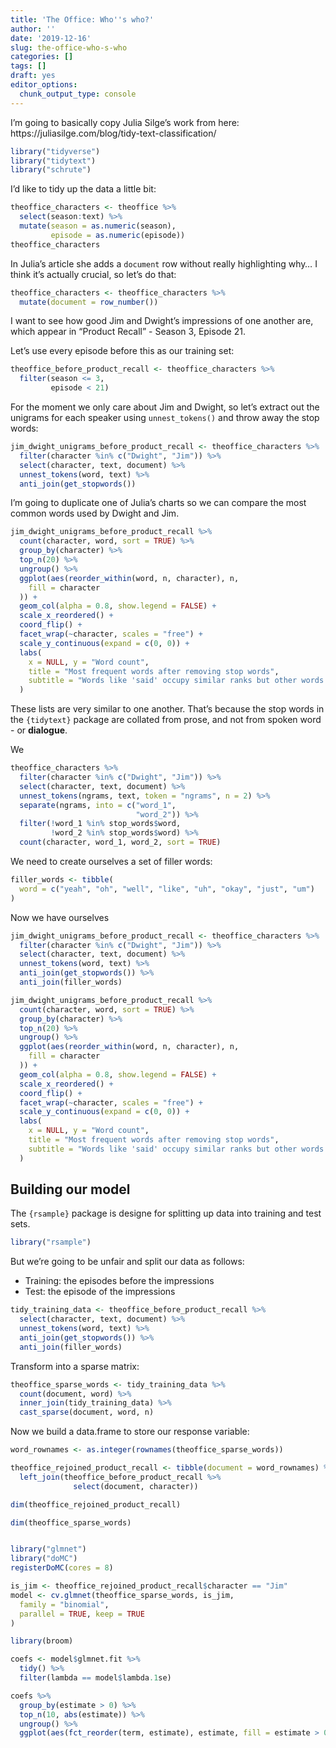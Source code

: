 ```yaml
---
title: 'The Office: Who''s who?'
author: ''
date: '2019-12-16'
slug: the-office-who-s-who
categories: []
tags: []
draft: yes
editor_options: 
  chunk_output_type: console
---
```


I'm going to basically copy Julia Silge's work from here: https://juliasilge.com/blog/tidy-text-classification/

```r
library("tidyverse")
library("tidytext")
library("schrute")
```

I'd like to tidy up the data a little bit:

```r
theoffice_characters <- theoffice %>%
  select(season:text) %>%
  mutate(season = as.numeric(season),
         episode = as.numeric(episode))
theoffice_characters
```

In Julia's article she adds a `document` row without really highlighting why... I think it's actually crucial, so let's do that:

```r
theoffice_characters <- theoffice_characters %>%
  mutate(document = row_number())
```


I want to see how good Jim and Dwight's impressions of one another are, which appear in "Product Recall" - Season 3, Episode 21. 

Let's use every episode before this as our training set:

```r
theoffice_before_product_recall <- theoffice_characters %>%
  filter(season <= 3,
         episode < 21)
```

For the moment we only care about Jim and Dwight, so let's extract out the unigrams for each speaker using `unnest_tokens()` and throw away the stop words:

```r
jim_dwight_unigrams_before_product_recall <- theoffice_characters %>%
  filter(character %in% c("Dwight", "Jim")) %>%
  select(character, text, document) %>%
  unnest_tokens(word, text) %>%
  anti_join(get_stopwords())
```

I'm going to duplicate one of Julia's charts so we can compare the most common words used by Dwight and Jim.

```r
jim_dwight_unigrams_before_product_recall %>%
  count(character, word, sort = TRUE) %>%
  group_by(character) %>%
  top_n(20) %>%
  ungroup() %>%
  ggplot(aes(reorder_within(word, n, character), n,
    fill = character
  )) +
  geom_col(alpha = 0.8, show.legend = FALSE) +
  scale_x_reordered() +
  coord_flip() +
  facet_wrap(~character, scales = "free") +
  scale_y_continuous(expand = c(0, 0)) +
  labs(
    x = NULL, y = "Word count",
    title = "Most frequent words after removing stop words",
    subtitle = "Words like 'said' occupy similar ranks but other words are quite different"
  )
```

These lists are very similar to one another. That's because the stop words in the `{tidytext}` package are collated from prose, and not from spoken word - or **dialogue**.

We 

```r
theoffice_characters %>%
  filter(character %in% c("Dwight", "Jim")) %>%
  select(character, text, document) %>%
  unnest_tokens(ngrams, text, token = "ngrams", n = 2) %>%
  separate(ngrams, into = c("word_1",
                            "word_2")) %>%
  filter(!word_1 %in% stop_words$word,
         !word_2 %in% stop_words$word) %>%
  count(character, word_1, word_2, sort = TRUE)
```

We need to create ourselves a set of filler words:

```r
filler_words <- tibble(
  word = c("yeah", "oh", "well", "like", "uh", "okay", "just", "um")
)
```

Now we have ourselves 

```r
jim_dwight_unigrams_before_product_recall <- theoffice_characters %>%
  filter(character %in% c("Dwight", "Jim")) %>%
  select(character, text, document) %>%
  unnest_tokens(word, text) %>%
  anti_join(get_stopwords()) %>%
  anti_join(filler_words)

jim_dwight_unigrams_before_product_recall %>%
  count(character, word, sort = TRUE) %>%
  group_by(character) %>%
  top_n(20) %>%
  ungroup() %>%
  ggplot(aes(reorder_within(word, n, character), n,
    fill = character
  )) +
  geom_col(alpha = 0.8, show.legend = FALSE) +
  scale_x_reordered() +
  coord_flip() +
  facet_wrap(~character, scales = "free") +
  scale_y_continuous(expand = c(0, 0)) +
  labs(
    x = NULL, y = "Word count",
    title = "Most frequent words after removing stop words",
    subtitle = "Words like 'said' occupy similar ranks but other words are quite different"
  )

```

## Building our model

The `{rsample}` package is designe for splitting up data into training and test sets.

```r
library("rsample")
```

But we're going to be unfair and split our data as follows:

- Training: the episodes before the impressions
- Test: the episode of the impressions

```r
tidy_training_data <- theoffice_before_product_recall %>%
  select(character, text, document) %>%
  unnest_tokens(word, text) %>%
  anti_join(get_stopwords()) %>%
  anti_join(filler_words)
```

Transform into a sparse matrix:

```r
theoffice_sparse_words <- tidy_training_data %>%
  count(document, word) %>%
  inner_join(tidy_training_data) %>%
  cast_sparse(document, word, n)
```



Now we build a data.frame to store our response variable:

```r
word_rownames <- as.integer(rownames(theoffice_sparse_words))

theoffice_rejoined_product_recall <- tibble(document = word_rownames) %>%
  left_join(theoffice_before_product_recall %>%
              select(document, character))

```

```r
dim(theoffice_rejoined_product_recall)

dim(theoffice_sparse_words)



```


```r
library("glmnet")
library("doMC")
registerDoMC(cores = 8)

is_jim <- theoffice_rejoined_product_recall$character == "Jim"
model <- cv.glmnet(theoffice_sparse_words, is_jim,
  family = "binomial",
  parallel = TRUE, keep = TRUE
)
```

```r
library(broom)

coefs <- model$glmnet.fit %>%
  tidy() %>%
  filter(lambda == model$lambda.1se)
```


```r
coefs %>%
  group_by(estimate > 0) %>%
  top_n(10, abs(estimate)) %>%
  ungroup() %>%
  ggplot(aes(fct_reorder(term, estimate), estimate, fill = estimate > 0)) 
```










